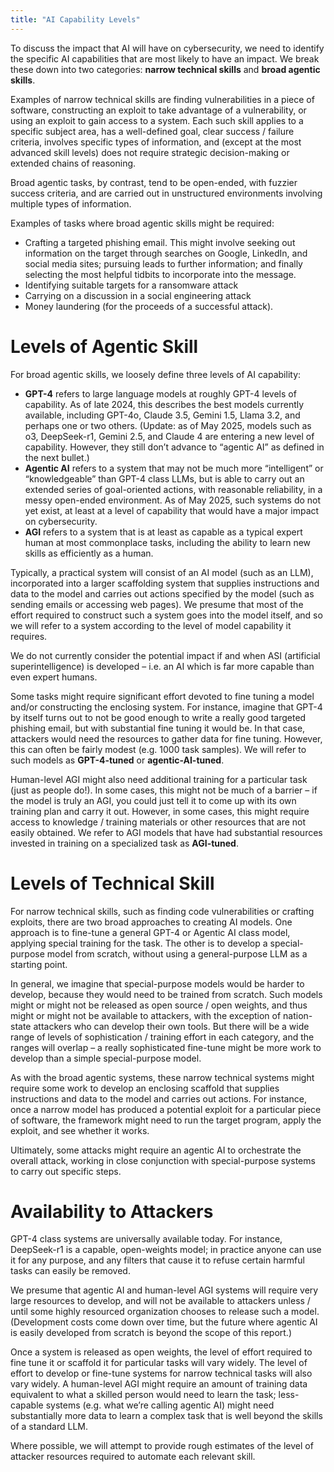 ```yaml
---
title: "AI Capability Levels"
---
```


To discuss the impact that AI will have on cybersecurity, we need to identify the specific AI capabilities that are most likely to have an impact. We break these down into two categories: **narrow technical skills** and **broad agentic skills**.

Examples of narrow technical skills are finding vulnerabilities in a piece of software, constructing an exploit to take advantage of a vulnerability, or using an exploit to gain access to a system. Each such skill applies to a specific subject area, has a well-defined goal, clear success / failure criteria, involves specific types of information, and (except at the most advanced skill levels) does not require strategic decision-making or extended chains of reasoning.

Broad agentic tasks, by contrast, tend to be open-ended, with fuzzier success criteria, and are carried out in unstructured environments involving multiple types of information.

Examples of tasks where broad agentic skills might be required:

- Crafting a targeted phishing email. This might involve seeking out information on the target through searches on Google, LinkedIn, and social media sites; pursuing leads to further information; and finally selecting the most helpful tidbits to incorporate into the message.
- Identifying suitable targets for a ransomware attack
- Carrying on a discussion in a social engineering attack
- Money laundering (for the proceeds of a successful attack).

# Levels of Agentic Skill

For broad agentic skills, we loosely define three levels of AI capability:

- **GPT-4** refers to large language models at roughly GPT-4 levels of capability. As of late 2024, this describes the best models currently available, including GPT-4o, Claude 3.5, Gemini 1.5, Llama 3.2, and perhaps one or two others. (Update: as of May 2025, models such as o3, DeepSeek-r1, Gemini 2.5, and Claude 4 are entering a new level of capability. However, they still don’t advance to “agentic AI” as defined in the next bullet.)
- **Agentic AI** refers to a system that may not be much more “intelligent” or “knowledgeable” than GPT-4 class LLMs, but is able to carry out an extended series of goal-oriented actions, with reasonable reliability, in a messy open-ended environment. As of May 2025, such systems do not yet exist, at least at a level of capability that would have a major impact on cybersecurity.
- **AGI** refers to a system that is at least as capable as a typical expert human at most commonplace tasks, including the ability to learn new skills as efficiently as a human.

Typically, a practical system will consist of an AI model (such as an LLM), incorporated into a larger scaffolding system that supplies instructions and data to the model and carries out actions specified by the model (such as sending emails or accessing web pages). We presume that most of the effort required to construct such a system goes into the model itself, and so we will refer to a system according to the level of model capability it requires.

We do not currently consider the potential impact if and when ASI (artificial superintelligence) is developed – i.e. an AI which is far more capable than even expert humans.

Some tasks might require significant effort devoted to fine tuning a model and/or constructing the enclosing system. For instance, imagine that GPT-4 by itself turns out to not be good enough to write a really good targeted phishing email, but with substantial fine tuning it would be. In that case, attackers would need the resources to gather data for fine tuning. However, this can often be fairly modest (e.g. 1000 task samples). We will refer to such models as **GPT-4-tuned** or **agentic-AI-tuned**.

Human-level AGI might also need additional training for a particular task (just as people do!). In some cases, this might not be much of a barrier – if the model is truly an AGI, you could just tell it to come up with its own training plan and carry it out. However, in some cases, this might require access to knowledge / training materials or other resources that are not easily obtained. We refer to AGI models that have had substantial resources invested in training on a specialized task as **AGI-tuned**.

# Levels of Technical Skill

For narrow technical skills, such as finding code vulnerabilities or crafting exploits, there are two broad approaches to creating AI models. One approach is to fine-tune a general GPT-4 or Agentic AI class model, applying special training for the task. The other is to develop a special-purpose model from scratch, without using a general-purpose LLM as a starting point.

In general, we imagine that special-purpose models would be harder to develop, because they would need to be trained from scratch. Such models might or might not be released as open source / open weights, and thus might or might not be available to attackers, with the exception of nation-state attackers who can develop their own tools. But there will be a wide range of levels of sophistication / training effort in each category, and the ranges will overlap – a really sophisticated fine-tune might be more work to develop than a simple special-purpose model.

As with the broad agentic systems, these narrow technical systems might require some work to develop an enclosing scaffold that supplies instructions and data to the model and carries out actions. For instance, once a narrow model has produced a potential exploit for a particular piece of software, the framework might need to run the target program, apply the exploit, and see whether it works.

Ultimately, some attacks might require an agentic AI to orchestrate the overall attack, working in close conjunction with special-purpose systems to carry out specific steps.

# Availability to Attackers

GPT-4 class systems are universally available today. For instance, DeepSeek-r1 is a capable, open-weights model; in practice anyone can use it for any purpose, and any filters that cause it to refuse certain harmful tasks can easily be removed.

We presume that agentic AI and human-level AGI systems will require very large resources to develop, and will not be available to attackers unless / until some highly resourced organization chooses to release such a model. (Development costs come down over time, but the future where agentic AI is easily developed from scratch is beyond the scope of this report.)

Once a system is released as open weights, the level of effort required to fine tune it or scaffold it for particular tasks will vary widely. The level of effort to develop or fine-tune systems for narrow technical tasks will also vary widely. A human-level AGI might require an amount of training data equivalent to what a skilled person would need to learn the task; less-capable systems (e.g. what we’re calling agentic AI) might need substantially more data to learn a complex task that is well beyond the skills of a standard LLM.

Where possible, we will attempt to provide rough estimates of the level of attacker resources required to automate each relevant skill.